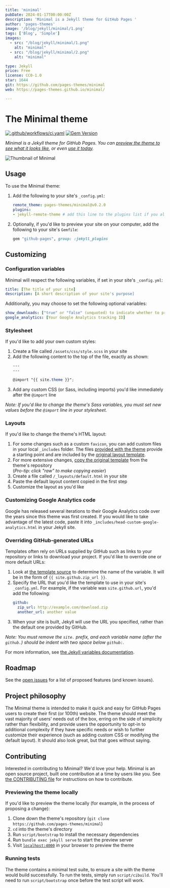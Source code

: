 ```yaml
---
title: 'minimal'
pubDate: 2024-01-17T00:00:00Z
description: 'Minimal is a Jekyll theme for GitHub Pages '
author: 'pages-themes'
image: '/blog/jekyll/minimal/1.png'
tags: ['Blog', 'Simple']
images:
  - src: "/blog/jekyll/minimal/1.png"
    alt: "minimal"
  - src: "/blog/jekyll/minimal/2.png"
    alt: "minimal"

type: Jekyll
price: Free
license: CC0-1.0
star: 1644
git: https://github.com/pages-themes/minimal
web: https://pages-themes.github.io/minimal/

---
```


# The Minimal theme

[![.github/workflows/ci.yaml](https://github.com/pages-themes/minimal/actions/workflows/ci.yaml/badge.svg)](https://github.com/pages-themes/minimal/actions/workflows/ci.yaml) [![Gem Version](https://badge.fury.io/rb/jekyll-theme-minimal.svg)](https://badge.fury.io/rb/jekyll-theme-minimal)

*Minimal is a Jekyll theme for GitHub Pages. You can [preview the theme to see what it looks like](http://pages-themes.github.io/minimal), or even [use it today](#usage).*

![Thumbnail of Minimal](/blog/jekyll/minimal/thumbnail.png)

## Usage

To use the Minimal theme:

1. Add the following to your site's `_config.yml`:

    ```yml
    remote_theme: pages-themes/minimal@v0.2.0
    plugins:
    - jekyll-remote-theme # add this line to the plugins list if you already have one
    ```

2. Optionally, if you'd like to preview your site on your computer, add the following to your site's `Gemfile`:

    ```ruby
    gem "github-pages", group: :jekyll_plugins
    ```

## Customizing

### Configuration variables

Minimal will respect the following variables, if set in your site's `_config.yml`:

```yml
title: [The title of your site]
description: [A short description of your site's purpose]
```

Additionally, you may choose to set the following optional variables:

```yml
show_downloads: ["true" or "false" (unquoted) to indicate whether to provide a download URL]
google_analytics: [Your Google Analytics tracking ID]
```

### Stylesheet

If you'd like to add your own custom styles:

1. Create a file called `/assets/css/style.scss` in your site
2. Add the following content to the top of the file, exactly as shown:
    ```scss
    ---
    ---

    @import "{{ site.theme }}";
    ```
3. Add any custom CSS (or Sass, including imports) you'd like immediately after the `@import` line

*Note: If you'd like to change the theme's Sass variables, you must set new values before the `@import` line in your stylesheet.*

### Layouts

If you'd like to change the theme's HTML layout:

1. For some changes such as a custom `favicon`, you can add custom files in your local `_includes` folder. The files [provided with the theme](https://github.com/pages-themes/minimal/tree/master/_includes) provide a starting point and are included by the [original layout template](https://github.com/pages-themes/minimal/blob/master/_layouts/default.html).
2. For more extensive changes, [copy the original template](https://github.com/pages-themes/minimal/blob/master/_layouts/default.html) from the theme's repository<br />(*Pro-tip: click "raw" to make copying easier*)
3. Create a file called `/_layouts/default.html` in your site
4. Paste the default layout content copied in the first step
5. Customize the layout as you'd like

### Customizing Google Analytics code

Google has released several iterations to their Google Analytics code over the years since this theme was first created. If you would like to take advantage of the latest code, paste it into `_includes/head-custom-google-analytics.html` in your Jekyll site.

### Overriding GitHub-generated URLs

Templates often rely on URLs supplied by GitHub such as links to your repository or links to download your project. If you'd like to override one or more default URLs:

1. Look at [the template source](https://github.com/pages-themes/minimal/blob/master/_layouts/default.html) to determine the name of the variable. It will be in the form of `{{ site.github.zip_url }}`.
2. Specify the URL that you'd like the template to use in your site's `_config.yml`. For example, if the variable was `site.github.url`, you'd add the following:
    ```yml
    github:
      zip_url: http://example.com/download.zip
      another_url: another value
    ```
3. When your site is built, Jekyll will use the URL you specified, rather than the default one provided by GitHub.

*Note: You must remove the `site.` prefix, and each variable name (after the `github.`) should be indent with two space below `github:`.*

For more information, see [the Jekyll variables documentation](https://jekyllrb.com/docs/variables/).

## Roadmap

See the [open issues](https://github.com/pages-themes/minimal/issues) for a list of proposed features (and known issues).

## Project philosophy

The Minimal theme is intended to make it quick and easy for GitHub Pages users to create their first (or 100th) website. The theme should meet the vast majority of users' needs out of the box, erring on the side of simplicity rather than flexibility, and provide users the opportunity to opt-in to additional complexity if they have specific needs or wish to further customize their experience (such as adding custom CSS or modifying the default layout). It should also look great, but that goes without saying.

## Contributing

Interested in contributing to Minimal? We'd love your help. Minimal is an open source project, built one contribution at a time by users like you. See [the CONTRIBUTING file](docs/CONTRIBUTING.md) for instructions on how to contribute.

### Previewing the theme locally

If you'd like to preview the theme locally (for example, in the process of proposing a change):

1. Clone down the theme's repository (`git clone https://github.com/pages-themes/minimal`)
2. `cd` into the theme's directory
3. Run `script/bootstrap` to install the necessary dependencies
4. Run `bundle exec jekyll serve` to start the preview server
5. Visit [`localhost:4000`](http://localhost:4000) in your browser to preview the theme

### Running tests

The theme contains a minimal test suite, to ensure a site with the theme would build successfully. To run the tests, simply run `script/cibuild`. You'll need to run `script/bootstrap` once before the test script will work.
